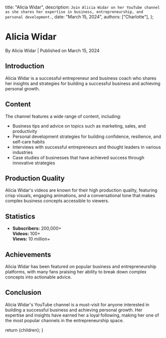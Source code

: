 
  title: "Alicia Widar",
  description: `Join Alicia Widar on her YouTube channel as she shares her expertise in business, entrepreneurship, and personal development.`,
  date: "March 15, 2024",
  authors: ["Charlotte"],
};

<h1>Alicia Widar</h1>
<div className="text-sm text-gray-500 dark:text-gray-400">
  By Alicia Widar | Published on March 15, 2024
</div>

<section id="introduction">
  <h2>Introduction</h2>
  <span>
    Alicia Widar is a successful entrepreneur and business coach who shares her
    insights and strategies for building a successful business and achieving
    personal growth.
  </span>
</section>

<section id="content">
  <h2>Content</h2>
  <span>
    The channel features a wide range of content, including:
    <ul>
      <li>
        Business tips and advice on topics such as marketing, sales, and
        productivity
      </li>
      <li>
        Personal development strategies for building confidence, resilience, and
        self-care habits
      </li>
      <li>
        Interviews with successful entrepreneurs and thought leaders in various
        industries
      </li>
      <li>
        Case studies of businesses that have achieved success through innovative
        strategies
      </li>
    </ul>
  </span>
</section>

<section id="production-quality">
  <h2>Production Quality</h2>
  <span>
    Alicia Widar's videos are known for their high production quality, featuring
    crisp visuals, engaging animations, and a conversational tone that makes
    complex business concepts accessible to viewers.
  </span>
</section>

<section id="statistics">
  <h2>Statistics</h2>
  <ul>
    <li>
      <strong>Subscribers:</strong> 200,000+
      <br />
      <strong>Videos:</strong> 100+
      <br />
      <strong>Views:</strong> 10 million+
    </li>
  </ul>
</section>

<section id="achievements">
  <h2>Achievements</h2>
  <span>
    Alicia Widar has been featured on popular business and entrepreneurship
    platforms, with many fans praising her ability to break down complex
    concepts into actionable advice.
  </span>
</section>

<section id="conclusion">
  <h2>Conclusion</h2>
  <span>
    Alicia Widar's YouTube channel is a must-visit for anyone interested in
    building a successful business and achieving personal growth. Her expertise
    and insights have earned her a loyal following, making her one of the most
    popular channels in the entrepreneurship space.
  </span>
</section>

  return <MdxLayout>{children}</MdxLayout>;
}
